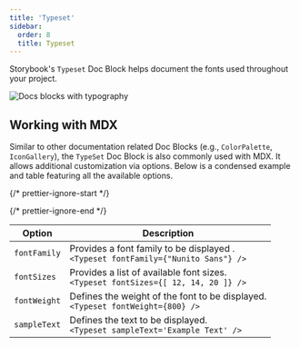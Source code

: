 ```yaml
---
title: 'Typeset'
sidebar:
  order: 8
  title: Typeset
---
```


Storybook's `Typeset` Doc Block helps document the fonts used throughout your project.

![Docs blocks with typography](../../_assets/writing-docs/doc-block-typeset-optimized.png)

## Working with MDX

Similar to other documentation related Doc Blocks (e.g., `ColorPalette`, `IconGallery`), the `TypeSet` Doc Block is also commonly used with MDX. It allows additional customization via options. Below is a condensed example and table featuring all the available options.

{/* prettier-ignore-start */}

<CodeSnippets path="typeset-doc.md" />

{/* prettier-ignore-end */}

| Option       | Description                                                                             |
| ------------ | --------------------------------------------------------------------------------------- |
| `fontFamily` | Provides a font family to be displayed . <br /> `<Typeset fontFamily={"Nunito Sans"} />` |
| `fontSizes`  | Provides a list of available font sizes. <br /> `<Typeset fontSizes={[ 12, 14, 20 ]} />` |
| `fontWeight` | Defines the weight of the font to be displayed. <br /> `<Typeset fontWeight={800} />`    |
| `sampleText` | Defines the text to be displayed. <br /> `<Typeset sampleText='Example Text' />`         |
